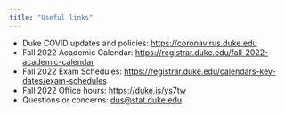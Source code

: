 ```yaml
---
title: "Useful links"
---
```


-   Duke COVID updates and policies: <https://coronavirus.duke.edu>
-   Fall 2022 Academic Calendar: <https://registrar.duke.edu/fall-2022-academic-calendar>
-   Fall 2022 Exam Schedules: <https://registrar.duke.edu/calendars-key-dates/exam-schedules>
-   Fall 2022 Office hours: <https://duke.is/ys7tw>
-   Questions or concerns: [dus\@stat.duke.edu](mailto:dus@stat.duke.edu)
